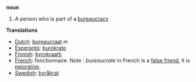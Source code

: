 '''noun'''

# A person who is part of a [[bureaucracy]]

'''Translations'''
*[[Dutch]]: [[bureaucraat]] ''m''
*[[Esperanto]]: [[burokrato]]
*[[Finnish]]: [[byrokraatti]]
*[[French]]: fonctionnaire. Note : ''bureaucrate'' in French is a [[false friend]], it is [[pejorative]].
*[[Swedish]]: [[byråkrat]]